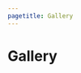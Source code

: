 ```yaml
---
pagetitle: Gallery
---
```


::: {.gallery-title}

<h1 class="title">Gallery</h1>

:::

::: {.column-screen-inset}
<div class="gallery-row">
<div class="gallery-column">
<img src="https://placehold.co/600x300" alt="">
<img src="https://placehold.co/600x400" alt="">
<img src="https://placehold.co/600x500" alt="">
<img src="https://placehold.co/600x400" alt="">
</div>
<div class="gallery-column">
<img src="https://placehold.co/600x400" alt="">
<img src="https://placehold.co/600x600" alt="">
<img src="https://placehold.co/600x700" alt="">
<img src="https://placehold.co/600x400" alt="">
</div>
</div>

:::